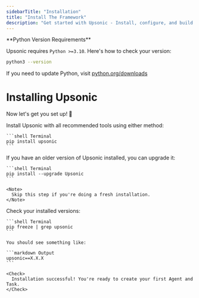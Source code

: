 ```yaml
---
sidebarTitle: "Installation"
title: "Install The Framework"
description: "Get started with Upsonic - Install, configure, and build your first AI Agent"
---
```


<Note>
  **Python Version Requirements**

  Upsonic requires `Python >=3.10`. Here's how to check your version:

  ```bash
  python3 --version
  ```

  If you need to update Python, visit [python.org/downloads](https://python.org/downloads)
</Note>

# Installing Upsonic

Now let's get you set up! 🚀

<Steps>
  <Step title="Install Upsonic">
    Install Upsonic with all recommended tools using either method:

    ```shell Terminal
    pip install upsonic
    ```
  </Step>
  <Step title="Upgrade Upsonic (Existing Installations Only)">
    If you have an older version of Upsonic installed, you can upgrade it:

    ```shell Terminal
    pip install --upgrade Upsonic
    ```

    <Note>
      Skip this step if you're doing a fresh installation.
    </Note>
  </Step>
  <Step title="Verify Installation">
    Check your installed versions:

    ```shell Terminal
    pip freeze | grep upsonic
    ```

    You should see something like:

    ```markdown Output
    upsonic==X.X.X
    ```

    <Check>
      Installation successful! You're ready to create your first Agent and Task.
    </Check>
  </Step>
</Steps>